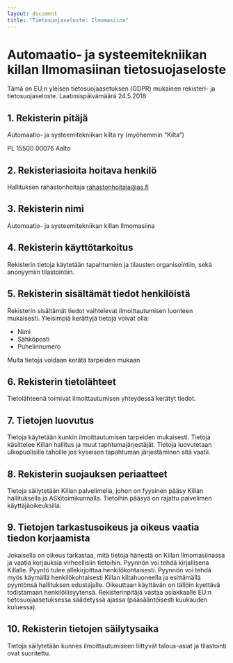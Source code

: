 ---
layout: document
title: "Tietosuoja­seloste: Ilmomasiina"
---

# Automaatio- ja systeemitekniikan killan Ilmomasiinan tietosuojaseloste

Tämä  on  EU:n  yleisen  tietosuojaasetuksen  (GDPR)  mukainen  rekisteri-  ja  tietosuojaseloste. Laatimispäivämäärä  24.5.2018

## 1. Rekisterin pitäjä

Automaatio- ja systeemitekniikan kilta ry (myöhemmin “Kilta“)

PL 15500
00076 Aalto

## 2. Rekisteriasioita hoitava henkilö

Hallituksen rahastonhoitaja
rahastonhoitaja@as.fi

## 3. Rekisterin nimi

Automaatio- ja systeemitekniikan killan Ilmomasiina

## 4. Rekisterin käyttötarkoitus

Rekisterin tietoja käytetään tapahtumien ja tilausten organisointiin, sekä anonyymiin tilastointiin.

## 5. Rekisterin sisältämät tiedot henkilöistä

Rekisterin sisältämät tiedot vaihtelevat ilmoittautumisen luonteen mukaisesti. Yleisimpiä kerättyjä tietoja voivat olla:
- Nimi
- Sähköposti
- Puhelinnumero

Muita tietoja voidaan kerätä tarpeiden mukaan

## 6. Rekisterin tietolähteet

Tietolähteenä toimivat ilmoittautumisen yhteydessä kerätyt tiedot.

## 7. Tietojen luovutus

Tietoja käytetään kunkin ilmoittautumisen tarpeiden mukaisesti. Tietoja käsittelee Killan hallitus ja muut taphtumajärjestäjät. Tietoja luovutetaan ulkopuolisille tahoille jos kyseisen tapahtuman järjestäminen sitä vaatii.

## 8. Rekisterin suojauksen periaatteet

Tietoja säilytetään Killan palvelimella, johon on fyysinen pääsy Killan hallituksella ja ASkitoimikunnalla. Tietoihin pääsyä on rajattu palvelimen käyttäjäoikeuksilla.

## 9. Tietojen tarkastusoikeus ja oikeus vaatia tiedon korjaamista

Jokaisella on oikeus tarkastaa, mitä tietoja hänestä on Killan Ilmomasiinassa ja vaatia korjauksia virheellisiin tietoihin.
Pyynnön voi tehdä kirjallisena Killalle. Pyyntö tulee allekirjoittaa henkilökohtaisesti. Pyynnön voi tehdä myös käymällä henkilökohtaisesti Killan kiltahuoneella ja esittämällä pyyntönsä hallituksen edustajalle. Oikeuttaan käyttävän on tällöin kyettävä todistamaan henkilöllisyytensä. Rekisterinpitäjä  vastaa  asiakkaalle  EU:n tietosuojaasetuksessa  säädetyssä  ajassa  (pääsääntöisesti  kuukauden  kuluessa). 

## 10. Rekisterin tietojen säilytysaika

Tietoja säilytetään kunnes ilmoittautumiseen liittyvät talous-asiat ja tilastointi ovat suoritettu.
